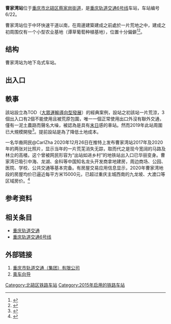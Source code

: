 {{Infobox station
|name=曹家湾
|eng_name=Caojiawan
|linecolour={{重庆轨道交通颜色|6}}
|image=Caojiawan station December 2020.jpg
|caption=1出入口
|code={{重庆轨道交通车站编号||6|2|2}}
|country={{PRC}}
|borough=[[重庆市|重庆市]][[北碚区|北碚区]][[蔡家岗街道_(重庆市)|蔡家岗街道]]
|address=
|coordinates={{coord|29.723899|106.490332|display=inline,title}}
|owned=[[重庆市轨道交通（集团）有限公司|重庆市轨道交通（集团）有限公司]]
|operator=[[重庆市轨道交通（集团）有限公司|重庆市轨道交通（集团）有限公司]]
|line={{重庆轨道交通线路名|6|narrow|long}}
|levels=2层
|interchange=
|structure=地下车站
|platform=1座[[岛式站台|岛式站台]]
|tracks=2条
|exits=3个（2个暂未开通）
|opened=2015年10月26日<ref>{{cite web|url=https://weibo.com/2152519810/D0uuPaIqP|title=【轨道新鲜事】号外号外！6号线曹家湾和高义口车站将于10月26日（周一）开通，届时重庆轨道交通已开通车站将达到119座。|date=2015-10-23}}</ref>
|services={{Adjacent stations|system=重庆轨道交通
|line1=6|left1=金山寺|right1=蔡家
}}
|timetable={{车站首末班时刻|重庆轨道交通|曹家湾}}
}}
'''曹家湾站'''位于[[重庆市|重庆市]][[北碚区|北碚区]][[蔡家岗街道_(重庆市)|蔡家岗街道]]，是[[重庆轨道交通|重庆轨道交通]][[重庆轨道交通6号线|6号线]]车站，车站编号6/22。

曹家湾站位于中环快速干道以南，在周邊建築建成之前處於一片荒地之中，建成之初周围仅有一个小型农业基地（谭草葡萄种植基地），位置十分偏僻<ref>{{cite news|title=重庆现最隐秘地铁站 出站是荒郊野岭|url=http://cq.ifeng.com/a/20170514/5658527_0.shtml|publisher=凤凰网|date=2017-05-14}}</ref><ref>{{cite news|url=http://hottopic.chinatimes.com/20170513002501-260809|title=地鐵陰森出口 神似《屍速列車》場景超嚇人|publisher=中時電子報|date=2017-05-13}}</ref>。

== 结构 ==
曹家湾站为地下岛式车站。
{{城轨车站结构
|floor1=B1|label1A=站厅|text1A={{重庆轨道交通设施列表|票务|出口|2a=1‒3|无障碍电梯}}
|floor2=B2|label2A=站台|text2A={{重庆轨道交通设施列表|无障碍卫生间|无障碍电梯}}
 |map2A={{PlatformMap|I|system=重庆轨道交通|line=6|next1=金山寺|next2=蔡家}}}}

== 出入口 ==
{{重庆轨道交通出口列表|
{{重庆轨道交通出口|1||同泰路}}
{{重庆轨道交通出口|2|||acc=1|closed=1}}
{{重庆轨道交通出口|3|||closed=1}}
}}

== 軼事 ==
該站設立為TOD（[[大眾運輸導向型發展|大眾運輸導向型發展]]）的經典案例，設站之初該站一片荒涼，3個出入口有2個不能使用且被荒原包圍，唯一一個正常使用出口外沒有聯外交通，僅有一泥土農路而聲名大噪，被認為是具有[[世界末日|末日]]感的車站。然而2019年此站周圍已大規模開發<ref>{{cite news|title=调查:地铁6号线曹家湾站出入主干道明年五月全部完工 市民出行不再难|url=http://cq.cqnews.net/cqztlm/2019-11/25/content_50729251.html|publisher=华龙网|date=2019-11-25}}</ref>。提前設站是為了降低土地成本。

一名华裔网民@CarlZha 2020年12月26日在推特上发布曹家湾站2017年及2020年的两张对比照片，显示当年的一片荒芜消失无踪，取而代之是现今宽阔的马路及林立的高楼。这个曾被网民形容为“出站如进乡村”的地铁站出入口已华丽变身。曹家湾已吸引中海、龙湖、金科等中国知名龙头开发商拿地建房，周边商场、公园、医院、学校、公共交通等基本完备。有房屋交易应用信息显示，2020年曹家湾地段的房屋均价已逼近每平方米15000元，已超过重庆主城西南的九龙坡、大渡口等区域房价。<ref>{{Cite news |url=https://www.zaobao.com.sg/finance/china/story20210109-1114955 |title=曾被讥为“重庆最荒凉地铁站” 曹家湾站迎来翻天覆地变化 |last=王纬温 |first=文 / |date=2021-01-09 |accessdate=2021-03-18 |language=zh-Hans}}</ref>

== 参考资料 ==
{{reflist}}

== 相关条目 ==
*[[重庆轨道交通|重庆轨道交通]]
*[[重庆轨道交通6号线|重庆轨道交通6号线]]

==外部链接==
#[https://www.cqmetro.cn 重庆市轨道交通（集团）有限公司]{{Wayback|url=https://www.cqmetro.cn/ |date=20210523085253 }}
#[https://www.cqmetro.cn/yyfw/ccxd/default_1.shtml 乘车向导]{{Wayback|url=https://www.cqmetro.cn/yyfw/ccxd/default_1.shtml |date=20210523085318 }}

{{重庆轨道交通6号线}}
[[Category:北碚区铁路车站|Category:北碚区铁路车站]]
[[Category:2015年启用的铁路车站|Category:2015年启用的铁路车站]]
